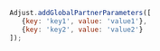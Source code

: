 ```js
Adjust.addGlobalPartnerParameters([
   {key: 'key1', value: 'value1'},
   {key: 'key2', value: 'value2'}
]);
```
